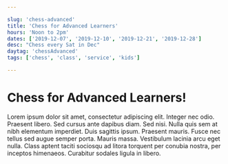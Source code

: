 ```yaml
---

slug: 'chess-advanced'
title: 'Chess for Advanced Learners'
hours: 'Noon to 2pm'
dates: ['2019-12-07', '2019-12-10', '2019-12-21', '2019-12-28']
desc: "Chess every Sat in Dec"
daytag: 'chessAdvanced'
tags: ['chess', 'class', 'service', 'kids']

---
```


# Chess for Advanced Learners!

Lorem ipsum dolor sit amet, consectetur adipiscing elit. Integer nec odio. Praesent libero. Sed cursus ante dapibus diam. Sed nisi. Nulla quis sem at nibh elementum imperdiet. Duis sagittis ipsum. Praesent mauris. Fusce nec tellus sed augue semper porta. Mauris massa. Vestibulum lacinia arcu eget nulla. Class aptent taciti sociosqu ad litora torquent per conubia nostra, per inceptos himenaeos. Curabitur sodales ligula in libero. 
